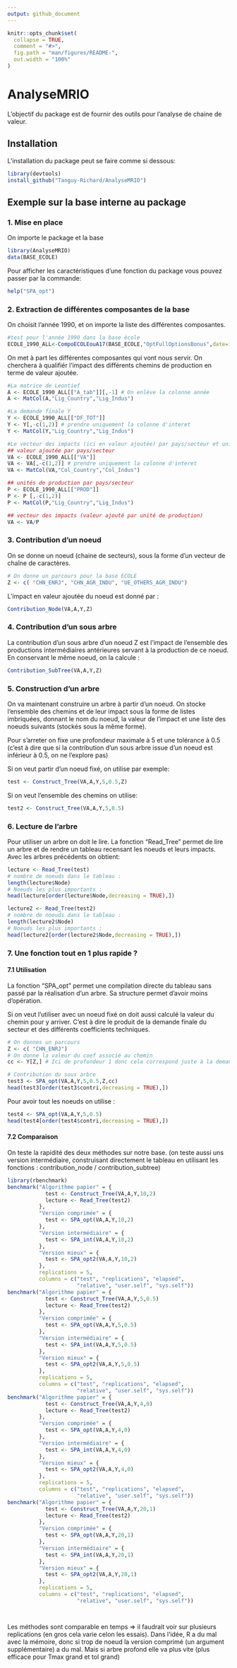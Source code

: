 ```yaml
---
output: github_document
---
```


<!-- README.md is generated from README.Rmd. Please edit that file -->

```r
knitr::opts_chunk$set(
  collapse = TRUE,
  comment = "#>",
  fig.path = "man/figures/README-",
  out.width = "100%"
)
```

# AnalyseMRIO

<!-- badges: start -->
<!-- badges: end -->

L'objectif du package est de fournir des outils pour l'analyse de chaine de valeur.

## Installation

L'installation du package peut se faire comme si dessous:

``` r
library(devtools)
install_github("Tanguy-Richard/AnalyseMRIO")
```

## Exemple sur la base interne au package

### 1. Mise en place

On importe le package et la base

```r
library(AnalyseMRIO)
data(BASE_ECOLE)
```

Pour afficher les caractéristiques d'une fonction du package vous pouvez passer par la commande:

``` r
help("SPA_opt")
```


### 2. Extraction de différentes composantes de la base

On choisit l'année 1990, et on importe la liste des différentes composantes.

```r
#test pour l'année 1990 dans la base école
ECOLE_1990_ALL<-CompoECOLEouA17(BASE_ECOLE,"OptFullOptionsBonus",date=1990)

```

On met à part les différentes composantes qui vont nous servir. On cherchera à qualifiér l'impact des différents chemins de production en terme de valeur ajoutée.

```r

#La matrice de Leontief
A <- ECOLE_1990_ALL[["A_tab"]][,-1] # On enlève la colonne année
A <- MatCol(A,"Lig_Country","Lig_Indus")

#La demande finale Y
Y <- ECOLE_1990_ALL[["DF_TOT"]]
Y <- Y[,-c(1,2)] # prendre uniquement la colonne d'interet
Y <- MatCol(Y,"Lig_Country","Lig_Indus")

#Le vecteur des impacts (ici en valeur ajoutée) par pays/secteur et unité de production
## valeur ajoutée par pays/secteur
VA <- ECOLE_1990_ALL[["VA"]]
VA <- VA[,-c(1,2)] # prendre uniquement la colonne d'interet
VA <- MatCol(VA,"Col_Country","Col_Indus")

## unités de production par pays/secteur
P <- ECOLE_1990_ALL[["PROD"]]
P <- P [,-c(1,2)]
P <- MatCol(P,"Lig_Country","Lig_Indus")

## vecteur des impacts (valeur ajouté par unité de production)
VA <- VA/P
```

### 3. Contribution d'un noeud

On se donne un noeud (chaine de secteurs), sous la forme d'un vecteur de chaîne de caractères.

```r
# On donne un parcours pour la base ECOLE
Z <- c( "CHN_ENRJ", "CHN_AGR_INDU", "UE_OTHERS_AGR_INDU")
```

L'impact en valeur ajoutée du noeud est donné par :

```r
Contribution_Node(VA,A,Y,Z)
```

### 4. Contribution d'un sous arbre

La contribution d'un sous arbre d'un noeud Z est l'impact de l'ensemble des productions intermédiaires antérieures servant à la production de ce noeud.
En conservant le même noeud, on la calcule :

```r
Contribution_SubTree(VA,A,Y,Z)
```

### 5. Construction d'un arbre

On va maintenant construire un arbre à partir d'un noeud. On stocke l'ensemble des chemins et de leur impact sous la forme de listes imbriquées, donnant le nom du noeud, la valeur de l'impact et une liste des noeuds suivants (stockés sous la même forme).

Pour s'arreter on fixe une profondeur maximale à 5 et une tolérance à 0.5 (c'est à dire que si la contribution d'un sous arbre issue d'un noeud est inférieur à 0.5, on ne l'explore pas)

Si on veut partir d'un noeud fixé, on utilise par exemple:

```r
test <- Construct_Tree(VA,A,Y,5,0.5,Z)

```

Si on veut l'ensemble des chemins on utilise:

```r
test2 <- Construct_Tree(VA,A,Y,5,0.5)
```

### 6. Lecture de l'arbre

Pour utiliser un arbre on doit le lire. La fonction "Read_Tree" permet de lire un arbre et de rendre un tableau recensant les noeuds et leurs impacts.
Avec les arbres précédents on obtient:


```r
lecture <- Read_Tree(test)
# nombre de noeuds dans le tableau :
length(lecture$Node)
# Noeuds les plus importants :
head(lecture[order(lecture$Node,decreasing = TRUE),])
```

```r
lecture2 <- Read_Tree(test2)
# nombre de noeuds dans le tableau :
length(lecture2$Node)
# Noeuds les plus importants :
head(lecture2[order(lecture2$Node,decreasing = TRUE),])
```

### 7. Une fonction tout en 1 plus rapide ?

#### 7.1 Utilisation

La fonction "SPA_opt" permet une compilation directe du tableau sans passé par la réalisation d'un arbre. Sa structure permet d'avoir moins d'opération.

Si on veut l'utiliser avec un noeud fixé on doit aussi calculé la valeur du chemin pour y arriver. C'est à dire le produit de la demande finale du secteur et des différents coefficients techniques.

```r
# On donnes un parcours
Z <- c( "CHN_ENRJ")
# On donne la valeur du coef associé au chemin
cc <- Y[Z,] # Ici de profondeur 1 donc cela correspond juste à la demande finale

# Contribution du sous arbre
test3 <- SPA_opt(VA,A,Y,5,0.5,Z,cc)
head(test3[order(test3$contri,decreasing = TRUE),])
```

Pour avoir tout les noeuds on utilise :

```r
test4 <- SPA_opt(VA,A,Y,5,0.5)
head(test4[order(test4$contri,decreasing = TRUE),])
```

#### 7.2 Comparaison

On teste la rapidité des deux méthodes sur notre base. (on teste aussi uns version intermédiaire, construisant directement le tableau en utilisant les fonctions : contribution_node / contribution_subtree)

```r
library(rbenchmark)
benchmark("Algorithme papier" = {
            test <- Construct_Tree(VA,A,Y,10,2)
            lecture <- Read_Tree(test2)
          },
          "Version comprimée" = {
            test <- SPA_opt(VA,A,Y,10,2)
          },
          "Version intermédiaire" = {
            test <- SPA_int(VA,A,Y,10,2)
          },
          "Version mieux" = {
            test <- SPA_opt2(VA,A,Y,10,2)
          },
          replications = 5,
          columns = c("test", "replications", "elapsed",
                      "relative", "user.self", "sys.self"))
benchmark("Algorithme papier" = {
            test <- Construct_Tree(VA,A,Y,5,0.5)
            lecture <- Read_Tree(test2)
          },
          "Version comprimée" = {
            test <- SPA_opt(VA,A,Y,5,0.5)
          },
          "Version intermédiaire" = {
            test <- SPA_int(VA,A,Y,5,0.5)
          },
          "Version mieux" = {
            test <- SPA_opt2(VA,A,Y,5,0.5)
          },
          replications = 5,
          columns = c("test", "replications", "elapsed",
                      "relative", "user.self", "sys.self"))
benchmark("Algorithme papier" = {
            test <- Construct_Tree(VA,A,Y,4,0)
            lecture <- Read_Tree(test2)
          },
          "Version comprimée" = {
            test <- SPA_opt(VA,A,Y,4,0)
          },
          "Version intermédiaire" = {
            test <- SPA_int(VA,A,Y,4,0)
          },
          "Version mieux" = {
            test <- SPA_opt2(VA,A,Y,4,0)
          },
          replications = 5,
          columns = c("test", "replications", "elapsed",
                      "relative", "user.self", "sys.self"))
benchmark("Algorithme papier" = {
            test <- Construct_Tree(VA,A,Y,20,1)
            lecture <- Read_Tree(test2)
          },
          "Version comprimée" = {
            test <- SPA_opt(VA,A,Y,20,1)
          },
          "Version intermédiaire" = {
            test <- SPA_int(VA,A,Y,20,1)
          },
          "Version mieux" = {
            test <- SPA_opt2(VA,A,Y,20,1)
          },
          replications = 5,
          columns = c("test", "replications", "elapsed",
                      "relative", "user.self", "sys.self"))




```

Les méthodes sont comparable en temps => il faudrait voir sur plusieurs replications (en gros cela varie celon les essais). Dans l'idée, R a du mal avec la mémoire, donc si trop de noeud la version comprimé (un argument supplémentaire) a du mal. Mais si arbre profond elle va plus vite (plus efficace pour Tmax grand et tol grand)
